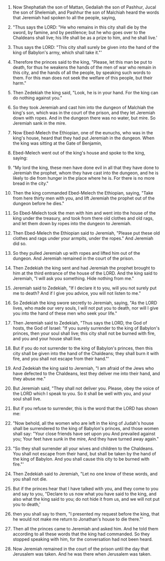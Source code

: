 
1. Now Shephatiah the son of Mattan, Gedaliah the son of Pashhur, Jucal the son of Shelemiah, and Pashhur the son of Malchiah heard the words that Jeremiah had spoken to all the people, saying,

2. "Thus says the LORD: "He who remains in this city shall die by the sword, by famine, and by pestilence; but he who goes over to the Chaldeans shall live; his life shall be as a prize to him, and he shall live.'

3. Thus says the LORD: "This city shall surely be given into the hand of the king of Babylon's army, which shall take it."'

4. Therefore the princes said to the king, "Please, let this man be put to death, for thus he weakens the hands of the men of war who remain in this city, and the hands of all the people, by speaking such words to them. For this man does not seek the welfare of this people, but their harm."

5. Then Zedekiah the king said, "Look, he is in your hand. For the king can do nothing against you."

6. So they took Jeremiah and cast him into the dungeon of Malchiah the king's son, which was in the court of the prison, and they let Jeremiah down with ropes. And in the dungeon there was no water, but mire. So Jeremiah sank in the mire.

7. Now Ebed-Melech the Ethiopian, one of the eunuchs, who was in the king's house, heard that they had put Jeremiah in the dungeon. When the king was sitting at the Gate of Benjamin,

8. Ebed-Melech went out of the king's house and spoke to the king, saying:

9. "My lord the king, these men have done evil in all that they have done to Jeremiah the prophet, whom they have cast into the dungeon, and he is likely to die from hunger in the place where he is. For there is no more bread in the city."

10. Then the king commanded Ebed-Melech the Ethiopian, saying, "Take from here thirty men with you, and lift Jeremiah the prophet out of the dungeon before he dies."

11. So Ebed-Melech took the men with him and went into the house of the king under the treasury, and took from there old clothes and old rags, and let them down by ropes into the dungeon to Jeremiah.

12. Then Ebed-Melech the Ethiopian said to Jeremiah, "Please put these old clothes and rags under your armpits, under the ropes." And Jeremiah did so.

13. So they pulled Jeremiah up with ropes and lifted him out of the dungeon. And Jeremiah remained in the court of the prison.

14. Then Zedekiah the king sent and had Jeremiah the prophet brought to him at the third entrance of the house of the LORD. And the king said to Jeremiah, "I will ask you something. Hide nothing from me."

15. Jeremiah said to Zedekiah, "If I declare it to you, will you not surely put me to death? And if I give you advice, you will not listen to me."

16. So Zedekiah the king swore secretly to Jeremiah, saying, "As the LORD lives, who made our very souls, I will not put you to death, nor will I give you into the hand of these men who seek your life."

17. Then Jeremiah said to Zedekiah, "Thus says the LORD, the God of hosts, the God of Israel: "If you surely surrender to the king of Babylon's princes, then your soul shall live; this city shall not be burned with fire, and you and your house shall live.

18. But if you do not surrender to the king of Babylon's princes, then this city shall be given into the hand of the Chaldeans; they shall burn it with fire, and you shall not escape from their hand."'

19. And Zedekiah the king said to Jeremiah, "I am afraid of the Jews who have defected to the Chaldeans, lest they deliver me into their hand, and they abuse me."

20. But Jeremiah said, "They shall not deliver you. Please, obey the voice of the LORD which I speak to you. So it shall be well with you, and your soul shall live.

21. But if you refuse to surrender, this is the word that the LORD has shown me:

22. "Now behold, all the women who are left in the king of Judah's house shall be surrendered to the king of Babylon's princes, and those women shall say: "Your close friends have set upon you And prevailed against you; Your feet have sunk in the mire, And they have turned away again."

23. "So they shall surrender all your wives and children to the Chaldeans. You shall not escape from their hand, but shall be taken by the hand of the king of Babylon. And you shall cause this city to be burned with fire."'

24. Then Zedekiah said to Jeremiah, "Let no one know of these words, and you shall not die.

25. But if the princes hear that I have talked with you, and they come to you and say to you, "Declare to us now what you have said to the king, and also what the king said to you; do not hide it from us, and we will not put you to death,'

26. then you shall say to them, "I presented my request before the king, that he would not make me return to Jonathan's house to die there."'

27. Then all the princes came to Jeremiah and asked him. And he told them according to all these words that the king had commanded. So they stopped speaking with him, for the conversation had not been heard.

28. Now Jeremiah remained in the court of the prison until the day that Jerusalem was taken. And he was there when Jerusalem was taken.


